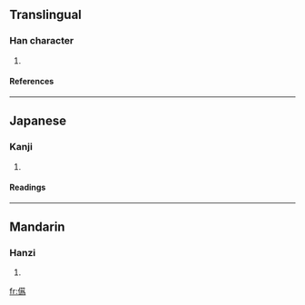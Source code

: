 ==Translingual==
===Han character===
{{Han char|rn=9|rad=人|as=12|sn=14|four=2022<sub>7</sub>|canj=人廿月火 (OTBF), 人廿戈火 (OTIF)}}
# {{defn|Han}}
====References====
{{Han ref|kx=0121.160|dkj=01280|dj=0256.040|hdz=10236.040|uh=5130|ud=20784|bh=E4E8|bd=58600}}
----
==Japanese==
===Kanji===
{{ja-kanji|grade=|rs=人12}}
# {{defn|Japanese}}
====Readings====
{{ja-readings|on=[[い]] (i)|kun=[[おちつかぬ]] (ochitsukanu)}}
----
==Mandarin==
===Hanzi===
{{cmn-hanzi|pin=[[wěi]] (wei3)|wg=wei<sup>3</sup>}}
# {{defn|Mandarin}}

[[fr:儰]]